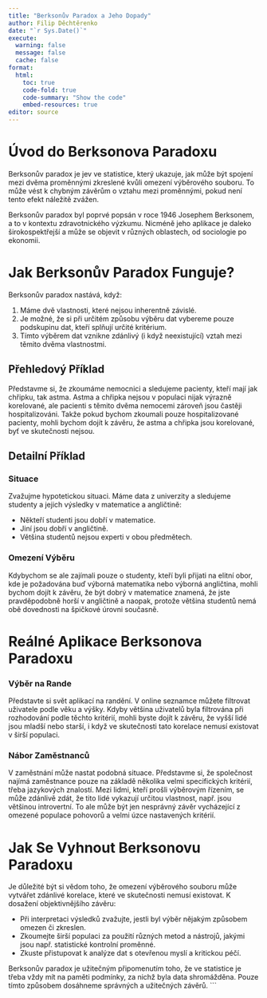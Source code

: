 ```yaml
---
title: "Berksonův Paradox a Jeho Dopady"
author: Filip Děchtěrenko
date: "`r Sys.Date()`"
execute:
  warning: false
  message: false
  cache: false
format:
  html:
    toc: true
    code-fold: true
    code-summary: "Show the code"
    embed-resources: true
editor: source
---
```


# Úvod do Berksonova Paradoxu

Berksonův paradox je jev ve statistice, který ukazuje, jak může být spojení mezi dvěma proměnnými zkreslené kvůli omezení výběrového souboru. To může vést k chybným závěrům o vztahu mezi proměnnými, pokud není tento efekt náležitě zvážen. 

Berksonův paradox byl poprvé popsán v roce 1946 Josephem Berksonem, a to v kontextu zdravotnického výzkumu. Nicméně jeho aplikace je daleko širokospektřejší a může se objevit v různých oblastech, od sociologie po ekonomii.

# Jak Berksonův Paradox Funguje?

Berksonův paradox nastává, když:

1. Máme dvě vlastnosti, které nejsou inherentně závislé.
2. Je možné, že si při určitém způsobu výběru dat vybereme pouze podskupinu dat, kteří splňují určité kritérium.
3. Tímto výběrem dat vznikne zdánlivý (i když neexistující) vztah mezi těmito dvěma vlastnostmi.

## Přehledový Příklad

Představme si, že zkoumáme nemocnici a sledujeme pacienty, kteří mají jak chřipku, tak astma. Astma a chřipka nejsou v populaci nijak výrazně korelované, ale pacienti s těmito dvěma nemocemi zároveň jsou častěji hospitalizováni. Takže pokud bychom zkoumali pouze hospitalizované pacienty, mohli bychom dojít k závěru, že astma a chřipka jsou korelované, byť ve skutečnosti nejsou.

## Detailní Příklad

### Situace

Zvažujme hypotetickou situaci. Máme data z univerzity a sledujeme studenty a jejich výsledky v matematice a angličtině:

- Někteří studenti jsou dobří v matematice.
- Jiní jsou dobří v angličtině.
- Většina studentů nejsou experti v obou předmětech.

### Omezení Výběru

Kdybychom se ale zajímali pouze o studenty, kteří byli přijati na elitní obor, kde je požadována buď výborná matematika nebo výborná angličtina, mohli bychom dojít k závěru, že být dobrý v matematice znamená, že jste pravděpodobně horší v angličtině a naopak, protože většina studentů nemá obě dovednosti na špičkové úrovni současně.

# Reálné Aplikace Berksonova Paradoxu

### Výběr na Rande

Představte si svět aplikací na randění. V online seznamce můžete filtrovat uživatele podle věku a výšky. Kdyby většina uživatelů byla filtrována při rozhodování podle těchto kritérií, mohli byste dojít k závěru, že vyšší lidé jsou mladší nebo starší, i když ve skutečnosti tato korelace nemusí existovat v širší populaci.

### Nábor Zaměstnanců

V zaměstnání může nastat podobná situace. Představme si, že společnost najímá zaměstnance pouze na základě několika velmi specifických kritérií, třeba jazykových znalostí. Mezi lidmi, kteří prošli výběrovým řízením, se může zdánlivě zdát, že tito lidé vykazují určitou vlastnost, např. jsou většinou introvertní. To ale může být jen nesprávný závěr vycházející z omezené populace pohovorů a velmi úzce nastavených kritérií.

# Jak Se Vyhnout Berksonovu Paradoxu

Je důležité být si vědom toho, že omezení výběrového souboru může vytvářet zdánlivé korelace, které ve skutečnosti nemusí existovat. K dosažení objektivnějšího závěru:

- Při interpretaci výsledků zvažujte, jestli byl výběr nějakým způsobem omezen či zkreslen.
- Zkoumejte širší populaci za použití různých metod a nástrojů, jakými jsou např. statistické kontrolní proměnné.
- Zkuste přistupovat k analýze dat s otevřenou myslí a kritickou péčí.

Berksonův paradox je užitečným připomenutím toho, že ve statistice je třeba vždy mít na paměti podmínky, za nichž byla data shromážděna. Pouze tímto způsobem dosáhneme správných a užitečných závěrů.
```
